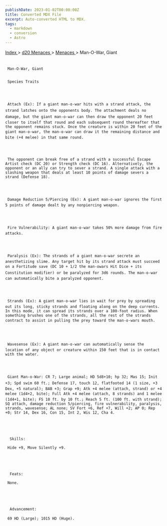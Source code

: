 ```yaml
---
publishDate: 2023-01-02T00:00:00Z
title: Converted MDX File
excerpt: Auto-converted HTML to MDX.
tags:
  - markdown
  - conversion
  - Astro
---
```







[
      Index
     ](-index)
     >
     [
      d20 Menaces
     ](menaces-d20-index)
     >
     [
      Menaces
     ](menaces-d20-menaces-index)
     > Man-O-War, Giant
    





## 
     Man-O-War, Giant
    


### 
     Species Traits
    



     Attach (Ex): If a giant man-o-war hits with a strand attack, the strand latches onto the opponents body. The attachment deals no damage, but the giant man-o-war can then draw the opponent 20 feet closer to itself that round and each subsequent round thereafter that the opponent remains stuck. Once the creature is within 20 feet of the giant man-o-war, the man-o-war can draw it the remaining distance and bite (+4 melee) in that same round.
    



     The opponent can break free of a strand with a successful Escape Artist check (DC 20) or Strength check (DC 16). Alternatively, the opponent or an ally can try to sever a strand. A single attack with a slashing weapon that deals at least 10 points of damage severs a strand (Defense 18).
    



     Damage Reduction 5/Piercing (Ex): A giant man-o-war ignores the first 5 points of damage dealt by any nonpiercing weapon.
    



     Fire Vulnerability: A giant man-o-war takes 50% more damage from fire attacks.
    



     Paralysis (Ex): The strands of a giant man-o-war secrete an anesthetizing slime. Any target hit by its strand attack must succeed on a Fortitude save (DC 10 + 1/2 the man-owars Hit Dice + its Constitution modifier) or be paralyzed for 3d6 rounds. The man-o-war can automatically bite a paralyzed opponent.
    



     Strands (Ex): A giant man-o-war lies in wait for prey by spreading out its long, sticky strands and floating along on the deep currents. In this mode, it can spread its strands over a 100-foot radius. When something brushes one of the strands, all the rest of the strands contract to assist in pulling the prey toward the man-o-wars mouth.
    



     Wavesense (Ex): A giant man-o-war can automatically sense the location of any object or creature within 150 feet that is in contact with the water.
    



     Giant Man-o-War: CR 7; Large animal; HD 5d8+10; hp 32; Mas 15; Init +3; Spd swim 60 ft.; Defense 17, touch 12, flatfooted 14 (1 size, +3 Dex, +5 natural); BAB +3; Grap +9; Atk +4 melee (attach, strand) or +4 melee (1d4+2, bite); Full Atk +4 melee (attach, 8 strands) and 1 melee (1d4+1, bite); FS 10 ft. by 10 ft.; Reach 5 ft. (100 ft. with strand); SQ attach, damage reduction 5/piercing, fire vulnerability, paralysis, strands, wavesense; AL none; SV Fort +6, Ref +7, Will +2; AP 0; Rep +0; Str 14, Dex 16, Con 15, Int 2, Wis 12, Cha 4.
    




      Skills:
     
     Hide +9, Move Silently +9.
    




      Feats:
     
     None.
    




      Advancement:
     
     69 HD (Large); 1015 HD (Huge).
    





